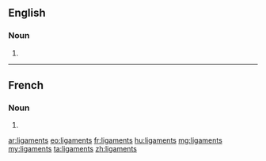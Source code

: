 ==English==

===Noun===
{{head|en|plural}}

# {{plural of|ligament|lang=en}}

----

==French==

===Noun===
{{head|fr|plural}} {{m-p}}

# {{plural of|ligament|lang=fr}}

[[ar:ligaments]]
[[eo:ligaments]]
[[fr:ligaments]]
[[hu:ligaments]]
[[mg:ligaments]]
[[my:ligaments]]
[[ta:ligaments]]
[[zh:ligaments]]